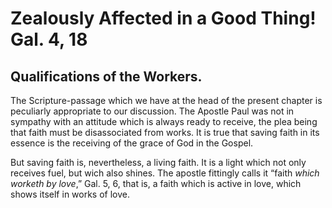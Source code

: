 # Zealously Affected in a Good Thing!  Gal. 4, 18
## Qualifications of the Workers. {-}

The Scripture-passage which we have at the head of the present chapter is peculiarly appropriate to our discussion.  The Apostle Paul was not in sympathy with an attitude which is always ready to receive, the plea being that faith must be disassociated from works.  It is true that saving faith in its essence is the receiving of the grace of God in the Gospel.

But saving faith is, nevertheless, a living faith.  It is a light which not only receives fuel, but wich also shines.  The apostle fittingly calls it "faith _which worketh by love_," Gal. 5, 6, that is, a faith which is active in love, which shows itself in works of love.


